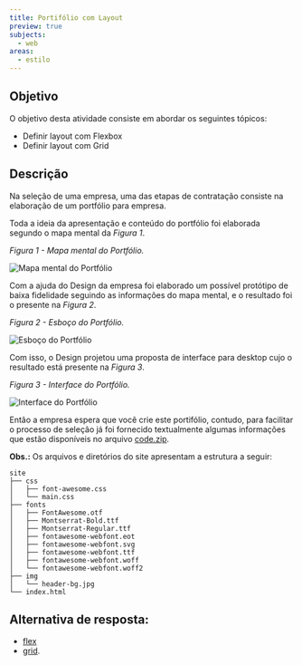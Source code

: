 ```yaml
---
title: Portifólio com Layout
preview: true
subjects:
  - web
areas:
  - estilo
---
```



## Objetivo

O objetivo desta atividade consiste em abordar os seguintes tópicos:

- Definir layout com Flexbox
- Definir layout com Grid

## Descrição

Na seleção de uma empresa, uma das etapas de contratação consiste na elaboração de um portfólio para empresa.

Toda a ideia da apresentação e conteúdo do portfólio foi elaborada segundo o mapa mental da _Figura 1_.

_Figura 1 - Mapa mental do Portfólio._

<Image src={mindmap} alt="Mapa mental do Portfólio" class="border p-4" />

Com a ajuda do Design da empresa foi elaborado um possível protótipo de baixa fidelidade seguindo as informações do mapa mental, e o resultado foi o presente na _Figura 2_.

_Figura 2 - Esboço do Portfólio._

<Image src={wireframe} alt="Esboço do Portfólio" class="border p-4" />

Com isso, o Design projetou uma proposta de interface para desktop cujo o resultado está presente na _Figura 3_.

_Figura 3 - Interface do Portfólio._

<Image src={layout} alt="Interface do Portfólio" class="border p-4" />

Então a empresa espera que você crie este portifólio, contudo, para facilitar o processo de seleção já foi fornecido textualmente algumas informações que estão disponíveis no arquivo [code.zip](https://download-directory.github.io/?url=https://github.com/ifpb/exercises/tree/main/src/pages/exercises/web-style-portfolio-initial/_codes/css/code/).

**Obs.:** Os arquivos e diretórios do site apresentam a estrutura a seguir:

```
site
├── css
│   ├── font-awesome.css
│   └── main.css
├── fonts
│   ├── FontAwesome.otf
│   ├── Montserrat-Bold.ttf
│   ├── Montserrat-Regular.ttf
│   ├── fontawesome-webfont.eot
│   ├── fontawesome-webfont.svg
│   ├── fontawesome-webfont.ttf
│   ├── fontawesome-webfont.woff
│   └── fontawesome-webfont.woff2
├── img
│   └── header-bg.jpg
└── index.html
```

## Alternativa de resposta:

- [flex](./_codes/css/response/flex/)
- [grid](./_codes/css/response/grid/).

